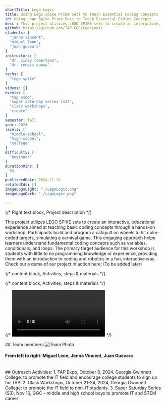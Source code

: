```yaml
---
shortTitle: Lego Logic
title: Using Lego Spike Prime Sets to Teach Essential Coding Concepts
id: Using Lego Spike Prime Sets to Teach Essential Coding Concepts
desc : This project utilizes LEGO SPIKE sets to create an interactive, educational experience aimed at teaching basic coding concepts through a hands-on workshop. Participants build and program a catapult to hit color-coded targets, simulating a carnival game. This engaging approach helps learners understand fundamental coding concepts such as variables, conditionals, and loops.
github: https://github.com/TAP-GGC/LegoLogic
students: [
  "jenna vincent",
  "miguel leon",
  "juan guevara"
]
instructors: [
  "dr. cindy robertson",
  "dr. cengiz gunay"
] 
techs: [
  "lego spike"
]
videos: []
events: [
  "tap expo",
  "super saturday series (s3)",
  "class workshops",
  "create"
]
semester: fall
year: 2024
levels: [
  "middle-school",
  "high-school",
  "college"
] 
difficulty: [
  "beginner"
] 
durationMins: [
  60
]
publishedDate: 2024-11-19
relatedIds: []
imageLogoLight: "./LegoLogic.png"
imageLogoDark: "./LegoLogic.png"

---
```


{/* Right text block, Project description */}	

This project utilizes LEGO SPIKE sets to create an interactive, educational experience aimed at teaching basic coding concepts through a hands-on workshop. Participants build and program a catapult on wheels to hit color-coded targets, simulating a carnival game. This engaging approach helps learners understand fundamental coding concepts such as variables, conditionals, and loops. The primary target audience for this workshop is students with little to no programming knowledge or experience, providing them with an introduction to coding and robotics in a fun, interactive way. Check out a demo of our project in action here: (To be added later)

{/* content block, Activities, steps & materials */}

{/* content block, Activities, steps & materials */}

{/* <Video src="8odVRHWLpv4" showIframe={true}></Video> */} 

<div class="prj-txt">
## Team members
<Image src={TeamPhoto} alt="Team Photo" />

#### From left to right: Miguel Leon, Jenna Vincent, Juan Guevara
<br />
</div>

<div class="prj-list">
## Outreach Activities:
1. TAP Expo, October 8, 2024, Georgia Gwinnett College: to promote the IT field and encourage college students to sign up for TAP.
2. Class Workshops, October 21-24, 2024, Georgia Gwinnett College: to promote the IT field to non-IT students.
3. Super Saturday Series (S3), Nov 16, GGC - middle and high school boys to promote IT and STEM career
</div>